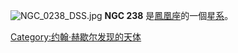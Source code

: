 {{NGCInfoBox|NGCID=NGC 238|發現者=約翰·弗里德里希·威廉·赫歇爾|發現日期=1834年10月2日|其他編號=ESO 194-31,FAIR 663,AM 0041-502|曆元=J2000.0|赤經=43分25.6秒|赤緯=-50°10'58"|星座=凤凰座|星體=星系|星等=12.4|表面亮度=|藍等=13.2}}
[[File:NGC_0238_DSS.jpg|thumb]]
'''NGC 238''' 是[[鳳凰座|鳳凰座]]的一個[[星系|星系]]。	

{{NGCReference|238}}
{{Catalogs|NGC=238}}

[[Category:约翰·赫歇尔发现的天体|Category:约翰·赫歇尔发现的天体]]